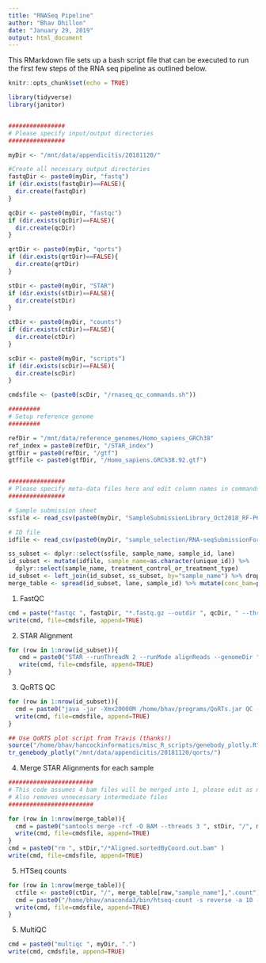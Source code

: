 ```yaml
---
title: "RNASeq Pipeline"
author: "Bhav Dhillon"
date: "January 29, 2019"
output: html_document
---
```


This RMarkdown file sets up a bash script file that can be executed to run the first few steps of the RNA seq pipeline as outlined below.


```r
knitr::opts_chunk$set(echo = TRUE)

library(tidyverse)
library(janitor)


################
# Please specify input/output directories
################

myDir <- "/mnt/data/appendicitis/20181120/"

#Create all necessary output directories
fastqDir <- paste0(myDir, "fastq")
if (dir.exists(fastqDir)==FALSE){
  dir.create(fastqDir)
}

qcDir <- paste0(myDir, "fastqc")
if (dir.exists(qcDir)==FALSE){
  dir.create(qcDir)
}

qrtDir <- paste0(myDir, "qorts")
if (dir.exists(qrtDir)==FALSE){
  dir.create(qrtDir)
}

stDir <- paste0(myDir, "STAR")
if (dir.exists(stDir)==FALSE){
  dir.create(stDir)
}

ctDir <- paste0(myDir, "counts")
if (dir.exists(ctDir)==FALSE){
  dir.create(ctDir)
}

scDir <- paste0(myDir, "scripts")
if (dir.exists(scDir)==FALSE){
  dir.create(scDir)
}

cmdsfile <- (paste0(scDir, "/rnaseq_qc_commands.sh")) 

#########
# Setup reference genome 
#########

refDir = "/mnt/data/reference_genomes/Homo_sapiens_GRCh38"
ref_index = paste0(refDir, "/STAR_index")
gtfDir = paste0(refDir, "/gtf")
gtffile <- paste0(gtfDir, "/Homo_sapiens.GRCh38.92.gtf")


################
# Please specify meta-data files here and edit column names in commands below as necessary
################

# Sample submission sheet
ssfile <- read_csv(paste0(myDir, "SampleSubmissionLibrary_Oct2018_RF-P6-18.csv"), col_names = TRUE) %>% clean_names

# ID file
idfile <- read_csv(paste0(myDir, "sample_selection/RNA-seqSubmissionForm_Appendicitis_20180716.csv"), col_names=TRUE) %>% clean_names

ss_subset <- dplyr::select(ssfile, sample_name, sample_id, lane)
id_subset <- mutate(idfile, sample_name=as.character(unique_id)) %>%
  dplyr::select(sample_name, treatment_control_or_treatment_type) 
id_subset <- left_join(id_subset, ss_subset, by="sample_name") %>% drop_na
merge_table <- spread(id_subset, lane, sample_id) %>% mutate(conc_bam=paste0(sample_name,"Aligned.sortedByCoord.Merged.out.bam"))

```


1. FastQC
```r
cmd = paste("fastqc ", fastqDir, "*.fastq.gz --outdir ", qcDir, " --threads 8 >> ", qcDir, "/fastqc.output", sep="")
write(cmd, file=cmdsfile, append=TRUE)
```


2. STAR Alignment
```r
for (row in 1:nrow(id_subset)){
   cmd = paste0("STAR --runThreadN 2 --runMode alignReads --genomeDir ", ref_index, " --readFilesCommand gunzip -c --readFilesIn ", qnap2Dir, id_subset[row,"sample_id"], ".fastq.gz --outFileNamePrefix ", stDir, "/",  id_subset[row,"sample_id"], " --outSAMtype BAM SortedByCoordinate" )
   write(cmd, file=cmdsfile, append=TRUE)
}

```


3. QoRTS QC
```r
for (row in 1:nrow(id_subset)){
  cmd = paste0("java -jar -Xmx20000M /home/bhav/programs/QoRTs.jar QC --generatePlots --stranded --singleEnded ", stDir, "/", id_subset[row,"sample_id"], "Aligned.sortedByCoord.out.bam ", gtffile, " ", qrtDir, "/", id_subset[row,"sample_id"])
  write(cmd, file=cmdsfile, append=TRUE)
}

## Use QoRTS plot script from Travis (thanks!)
source("/home/bhav/hancockinformatics/misc_R_scripts/genebody_plotly.R")
tr_genebody_plotly("/mnt/data/appendicitis/20181120/qorts/")

```


4. Merge STAR Alignments for each sample
```r

########################
# This code assumes 4 bam files will be merged into 1, please edit as necessary
# Also removes unnecessary intermediate files
########################

for (row in 1:nrow(merge_table)){
  cmd = paste0("samtools merge -rcf -O BAM --threads 3 ", stDir, "/", merge_table[row, "conc_bam"], " ", stDir, "/" , merge_table[row,"1"], "Aligned.sortedByCoord.out.bam " , " ", stDir, "/" , merge_table[row,"2"], "Aligned.sortedByCoord.out.bam ", " ", stDir, "/" , merge_table[row,"3"], "Aligned.sortedByCoord.out.bam ", " ", stDir, "/" , merge_table[row,"4"], "Aligned.sortedByCoord.out.bam ")
  write(cmd, file=cmdsfile, append=TRUE)
}
cmd = paste0("rm ", stDir,"/*Aligned.sortedByCoord.out.bam" )
write(cmd, file=cmdsfile, append=TRUE)


```


5. HTSeq counts
```r
for (row in 1:nrow(merge_table)){
  ctfile <- paste0(ctDir, "/", merge_table[row,"sample_name"],".count")
  cmd = paste0("/home/bhav/anaconda3/bin/htseq-count -s reverse -a 10 -f bam -r pos ", stDir, "/", merge_table[row,"sample_name"], "Aligned.sortedByCoord.Merged.out.bam ", gtffile, " > ", ctfile)
  write(cmd, file=cmdsfile, append=TRUE)
}
```


5. MultiQC
```r
cmd = paste0("multiqc ", myDir, ".")
write(cmd, cmdsfile, append=TRUE)
```


